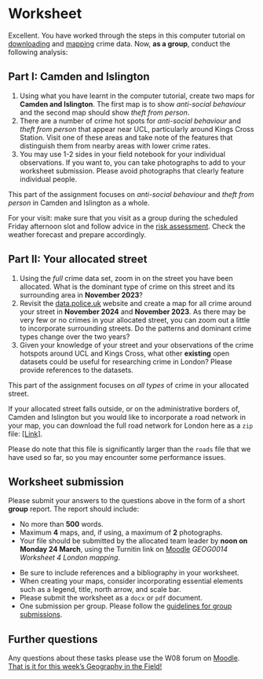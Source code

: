 # Worksheet 
Excellent. You have worked through the steps in this computer tutorial on [downloading](01-data-prep.html) and [mapping](02-map-crime.html) crime data. Now, **as a group**, conduct the following analysis:

## Part I: Camden and Islington 
1.	Using what you have learnt in the computer tutorial, create two maps for **Camden and Islington**. The first map is to show *anti-social behaviour* and the second map should show *theft from person*. 
2.	There are a number of crime hot spots for *anti-social behaviour* and *theft from person* that appear near UCL, particularly around Kings Cross Station. Visit one of these areas and take note of the features that distinguish them from nearby areas with lower crime rates.
3. You may use 1-2 sides in your field notebook for your individual observations. If you want to, you can take photographs to add to your worksheet submission. Please avoid photographs that clearly feature individual people.

::: {.callout-tip}
This part of the assignment focuses on *anti-social behaviour* and *theft from person* in Camden and Islington as a whole.
:::

::: {.callout-warning}
For your visit: make sure that you visit as a group during the scheduled Friday afternoon slot and follow advice in the [risk assessment](https://moodle.ucl.ac.uk/mod/resource/view.php?id=6198234). Check the weather forecast and prepare accordingly. 
:::

## Part II: Your allocated street
1.	Using the *full* crime data set, zoom in on the street you have been allocated. What is the dominant type of crime on this street and its surrounding area in **November 2023**?
2.	Revisit the [data.police.uk](https://data.police.uk/) website and create a map for all crime around your street in **November 2024** and **November 2023**. As there may be very few or no crimes in your allocated street, you can zoom out a little to incorporate surrounding streets. Do the patterns and dominant crime types change over the two years?
3.	Given your knowledge of your street and your observations of the crime hotspots around UCL and Kings Cross, what other **existing** open datasets could be useful for researching crime in London? Please provide references to the datasets.

:::{.callout-tip}
This part of the assignment focuses on *all types* of crime in your allocated street.
:::

:::{.callout-note}
If your allocated street falls outside, or on the administrative borders of, Camden and Islington but you would like to incorporate a road network in your map, you can download the full road network for London here as a `zip` file: [[Link]](https://github.com/jtvandijk/GEOG0014/raw/master/data/AllRoads.zip). 

Please do note that this file is significantly larger than the `roads` file that we have used so far, so you may encounter some performance issues.
:::

## Worksheet submission
Please submit your answers to the questions above in the form of a short **group** report. The report should include:

- No more than **500** words.
- Maximum **4** maps, and, if using, a maximum of **2** photographs.
- Your file should be submitted by the allocated team leader by **noon on Monday 24 March**, using the Turnitin link on [Moodle](https://moodle.ucl.ac.uk/mod/turnitintooltwo/view.php?id=6198249) *GEOG0014 Worksheet 4 London mapping*.

::: {.callout-tip}
- Be sure to include references and a bibliography in your worksheet.
- When creating your maps, consider incorporating essential elements such as a legend, title, north arrow, and scale bar.
- Please submit the worksheet as a `docx` or `pdf` document.
- One submission per group. Please follow the [guidelines for group submissions](https://moodle.ucl.ac.uk/course/section.php?id=1057253). 
:::

## Further questions
Any questions about these tasks please use the W08 forum on [Moodle](https://moodle.ucl.ac.uk/mod/forum/view.php?id=6198348). [That is it for this week's Geography in the Field!](https://www.youtube.com/watch?v=h_D3VFfhvs4)
